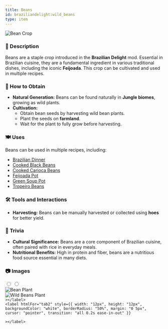 ```yaml
---
title: Beans
id: braziliandelight:wild_beans
type: item
---
```


<img src="https://github.com/danbrown/deltaboxwiki/blob/main/docs/braziliandelight/.assets/images/brazilliandelight/crops/bean_crop.png?raw=true" alt="Bean Crop"/>

### 📜 Description
Beans are a staple crop introduced in the **Brazilian Delight** mod. Essential in Brazilian cuisine, they are a fundamental ingredient in various traditional dishes, including the iconic **Feijoada**. This crop can be cultivated and used in multiple recipes.

### 🌾 How to Obtain
- **Natural Generation:** Beans can be found naturally in **Jungle biomes**, growing as wild plants.
- **Cultivation:**
  - Obtain bean seeds by harvesting wild bean plants.
  - Plant the seeds on **farmland**.
  - Wait for the plant to fully grow before harvesting.

### 🍽️ Uses
Beans can be used in multiple recipes, including:
- [Brazilian Dinner](https://moddedmc.wiki/en/project/braziliandelight/docs/recipes)
- [Cooked Black Beans](https://moddedmc.wiki/en/project/braziliandelight/docs/recipes)
- [Cooked Carioca Beans](https://moddedmc.wiki/en/project/braziliandelight/docs/recipes)
- [Feijoada Pot](https://moddedmc.wiki/en/project/braziliandelight/docs/recipes)
- [Green Soup Pot](https://moddedmc.wiki/en/project/braziliandelight/docs/recipes)
- [Tropeiro Beans](https://moddedmc.wiki/en/project/braziliandelight/docs/recipes)

### 🛠️ Tools and Interactions
- **Harvesting:** Beans can be manually harvested or collected using **hoes** for better yield.

### 📌 Trivia
- **Cultural Significance:** Beans are a core component of Brazilian cuisine, often paired with rice in everyday meals.
- **Nutritional Benefits:** High in protein and fiber, beans are a nutritious food source essential in many diets.

### 📷 Images

<div style={{ textAlign: "center", position: "relative", marginTop: "15px" }}>
  <input type="radio" id="tab1" name="img-tab" defaultChecked style={{ display: "none" }} />
  <input type="radio" id="tab2" name="img-tab" style={{ display: "none" }} />

  <div style={{ position: "relative", maxWidth: "100%", display: "flex", justifyContent: "center" }}>
    <div id="img1" style={{ display: "block", width: "247px", height: "134px", imageRendering: "pixelated", marginRight: "8px", border: "2px solid transparent", borderRadius: "10px", boxShadow: "0 4px 8px rgba(0, 0, 0, 0.2)" }}>
      <img src="https://github.com/danbrown/deltaboxwiki/blob/main/docs/braziliandelight/.assets/images/brazilliandelight/crops/nature/bean_nature.png?raw=true" alt="Bean Plant" style={{ width: "100%", height: "100%" }} />
    </div>
    <div id="img2" style={{ display: "none", width: "247px", height: "134px", imageRendering: "pixelated", marginRight: "8px", border: "2px solid transparent", borderRadius: "10px", boxShadow: "0 4px 8px rgba(0, 0, 0, 0.2)" }}>
      <img src="https://github.com/danbrown/deltaboxwiki/blob/main/docs/braziliandelight/.assets/images/brazilliandelight/crops/nature/wild_bean_nature.png?raw=true" alt="Wild Beans Plant" style={{ width: "100%", height: "100%" }} />
    </div>
  </div>

  <div style={{ display: "flex", justifyContent: "center", marginTop: "10px" }}>
    <label htmlFor="tab1" style={{ width: "12px", height: "12px", backgroundColor: "white", borderRadius: "50%", margin: "0 5px", cursor: "pointer", transition: "all 0.2s ease-in-out" }}
      
    ></label>
    <label htmlFor="tab2" style={{ width: "12px", height: "12px", backgroundColor: "white", borderRadius: "50%", margin: "0 5px", cursor: "pointer", transition: "all 0.2s ease-in-out" }}
      
    ></label>
  </div>
</div>